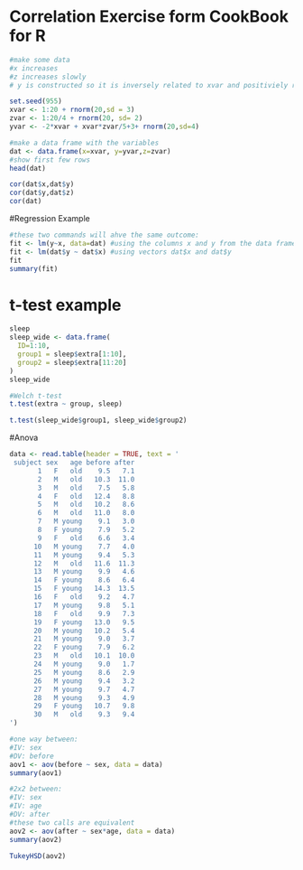 # Correlation Exercise form CookBook for R

```{r}
#make some data
#x increases
#z increases slowly
# y is constructed so it is inversely related to xvar and positiviely related to xvar*zvar

set.seed(955)
xvar <- 1:20 + rnorm(20,sd = 3)
zvar <- 1:20/4 + rnorm(20, sd= 2)
yvar <- -2*xvar + xvar*zvar/5+3+ rnorm(20,sd=4)

#make a data frame with the variables
dat <- data.frame(x=xvar, y=yvar,z=zvar)
#show first few rows
head(dat)
```

```{r}
cor(dat$x,dat$y)
cor(dat$y,dat$z)
cor(dat)
```

#Regression Example
```{r}
#these two commands will ahve the same outcome:
fit <- lm(y~x, data=dat) #using the columns x and y from the data frame
fit <- lm(dat$y ~ dat$x) #using vectors dat$x and dat$y
fit
summary(fit)
```
# t-test example
```{r}
sleep
sleep_wide <- data.frame(
  ID=1:10,
  group1 = sleep$extra[1:10],
  group2 = sleep$extra[11:20]
)
sleep_wide

#Welch t-test
t.test(extra ~ group, sleep)

t.test(sleep_wide$group1, sleep_wide$group2)
```

#Anova
```{r}
data <- read.table(header = TRUE, text = '
 subject sex   age before after
       1   F   old    9.5   7.1
       2   M   old   10.3  11.0
       3   M   old    7.5   5.8
       4   F   old   12.4   8.8
       5   M   old   10.2   8.6
       6   M   old   11.0   8.0
       7   M young    9.1   3.0
       8   F young    7.9   5.2
       9   F   old    6.6   3.4
      10   M young    7.7   4.0
      11   M young    9.4   5.3
      12   M   old   11.6  11.3
      13   M young    9.9   4.6
      14   F young    8.6   6.4
      15   F young   14.3  13.5
      16   F   old    9.2   4.7
      17   M young    9.8   5.1
      18   F   old    9.9   7.3
      19   F young   13.0   9.5
      20   M young   10.2   5.4
      21   M young    9.0   3.7
      22   F young    7.9   6.2
      23   M   old   10.1  10.0
      24   M young    9.0   1.7
      25   M young    8.6   2.9
      26   M young    9.4   3.2
      27   M young    9.7   4.7
      28   M young    9.3   4.9
      29   F young   10.7   9.8
      30   M   old    9.3   9.4
')

```
```{r}
#one way between:
#IV: sex
#DV: before
aov1 <- aov(before ~ sex, data = data)
summary(aov1)

#2x2 between:
#IV: sex
#IV: age
#DV: after
#these two calls are equivalent
aov2 <- aov(after ~ sex*age, data = data)
summary(aov2)

TukeyHSD(aov2)
```

